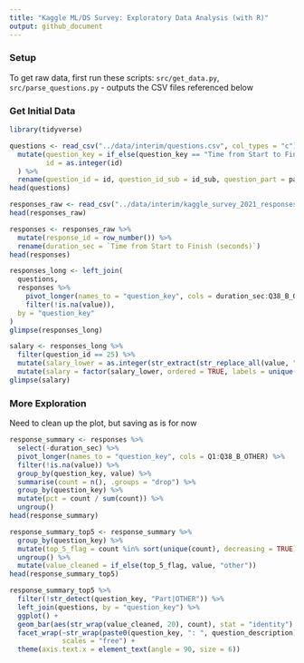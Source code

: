 ```yaml
---
title: "Kaggle ML/DS Survey: Exploratory Data Analysis (with R)"
output: github_document
---
```


### Setup

To get raw data, first run these scripts: `src/get_data.py`, `src/parse_questions.py`
  - outputs the CSV files referenced below

### Get Initial Data

```r
library(tidyverse)

questions <- read_csv("../data/interim/questions.csv", col_types = "c") %>%
  mutate(question_key = if_else(question_key == "Time from Start to Finish (seconds)", "duration_sec", question_key),
         id = as.integer(id)
  ) %>%
  rename(question_id = id, question_id_sub = id_sub, question_part = part, question_description = description)
head(questions)

responses_raw <- read_csv("../data/interim/kaggle_survey_2021_responses.csv", col_types = "c")
head(responses_raw)

responses <- responses_raw %>%
  mutate(response_id = row_number()) %>%
  rename(duration_sec = `Time from Start to Finish (seconds)`)
head(responses)

responses_long <- left_join(
  questions,
  responses %>%
    pivot_longer(names_to = "question_key", cols = duration_sec:Q38_B_OTHER) %>%
    filter(!is.na(value)),
  by = "question_key"
)
glimpse(responses_long)

salary <- responses_long %>%
  filter(question_id == 25) %>%
  mutate(salary_lower = as.integer(str_extract(str_replace_all(value, "[>$,]", ""), "^\\d+"))) %>%
  mutate(salary = factor(salary_lower, ordered = TRUE, labels = unique(value[order(salary_lower)])))
glimpse(salary)
```

### More Exploration
Need to clean up the plot, but saving as is for now
```r
response_summary <- responses %>%
  select(-duration_sec) %>%
  pivot_longer(names_to = "question_key", cols = Q1:Q38_B_OTHER) %>%
  filter(!is.na(value)) %>%
  group_by(question_key, value) %>%
  summarise(count = n(), .groups = "drop") %>%
  group_by(question_key) %>%
  mutate(pct = count / sum(count)) %>%
  ungroup()
head(response_summary)

response_summary_top5 <- response_summary %>%
  group_by(question_key) %>%
  mutate(top_5_flag = count %in% sort(unique(count), decreasing = TRUE)[1:5]) %>%
  ungroup() %>%
  mutate(value_cleaned = if_else(top_5_flag, value, "other"))
head(response_summary_top5)

response_summary_top5 %>%
  filter(!str_detect(question_key, "Part|OTHER")) %>% 
  left_join(questions, by = "question_key") %>%
  ggplot() +
  geom_bar(aes(str_wrap(value_cleaned, 20), count), stat = "identity") +
  facet_wrap(~str_wrap(paste0(question_key, ": ", question_description), width = 50),
             scales = "free") +
  theme(axis.text.x = element_text(angle = 90, size = 6))

```

